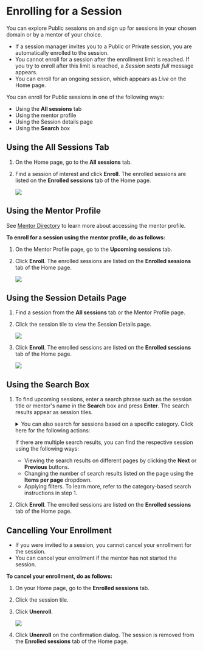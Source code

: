 
# Enrolling for a Session

You can explore Public sessions on <PartialExample mentored /> and sign up for sessions in your chosen domain or by a mentor of your choice.

<Admonition type="note">
<ul>
<li>If a session manager invites you to a Public or Private session, you are automatically enrolled to the session.</li>
<li>You cannot enroll for a session after the enrollment limit is reached. If you try to enroll after this limit is reached, a <i>Session seats full</i> message appears.</li>
<li>You can enroll for an ongoing session, which appears as <i>Live</i> on the Home page.</li>
</ul>
</Admonition>

You can enroll for Public sessions in one of the following ways:

* Using the **All sessions** tab
* Using the mentor profile
* Using the Session details page
* Using the **Search** box

## Using the All Sessions Tab

1. On the Home page, go to the **All sessions** tab.

2. Find a session of interest and click **Enroll**. The enrolled sessions are listed on the **Enrolled sessions** tab of the Home page.

    ![](media/portal-enrollbutton.png)

## Using the Mentor Profile

<Admonition type="info">
<p>See <a href="mentor-directory">Mentor Directory</a> to learn more about accessing the mentor profile.</p>
</Admonition>

**To enroll for a session using the mentor profile, do as follows:**

1. On the Mentor Profile page, go to the **Upcoming sessions** tab.

2. Click **Enroll**. The enrolled sessions are listed on the **Enrolled sessions** tab of the Home page.

    ![](media/portal-mentorprofileenroll.png)

## Using the Session Details Page

1. Find a session from the **All sessions** tab or the Mentor Profile page.

2. Click the session tile to view the Session Details page.

    ![](media/portal-sessiontileenroll.png)

3. Click **Enroll**. The enrolled sessions are listed on the **Enrolled sessions** tab of the Home page.

    ![](media/portal-sessiondetailsenroll.png)

## Using the Search Box

1. To find upcoming sessions, enter a search phrase such as the session title or mentor's name in the **Search** box and press **Enter**. The search results appear as session tiles. 

    <details>
    <summary>You can also search for sessions based on a specific category. Click here for the following actions:</summary>

    1. Specify the search category using the following methods:

        <table>
        <tr>
            <th>Category</th>
            <th>Actions</th>
        </tr>
        <tr>
            <td>Search Category</td>
            <td>Click the <b>Search</b> box and select a search category such as <b>Mentor name</b>.</td>
        </tr>
        <tr>
            <td>Filter</td>
            <td><ol><li>Click on <b>Filter</b>.</li><li>Select one or more filters and click <b>Apply</b>.</li><p><Admonition type="tip"><p>To clear filters, do one of the following actions:</p><ul><li>Clear the filter checkbox.</li><li>Click <b>Clear all</b> to clear all the applied filters.</li></ul></Admonition></p></ol></td>
        </tr>
        </table>
    
    2. Enter the search phrase. Based on the specified search category, the search results appear as session tiles.

        ![](media/portal-searchsessions.png)

    </details>

    <p>
    <Admonition type="tip">
    <p>If there are multiple search results, you can find the respective session using the following ways:</p>
    <ul>
    <li>Viewing the search results on different pages by clicking the <b>Next</b> or <b>Previous</b> buttons.</li>
    <li>Changing the number of search results listed on the page using the <b>Items per page</b> dropdown.</li>
    <li>Applying filters. To learn more, refer to the category-based search instructions in step 1.</li>
    </ul>
    </Admonition>
    </p>

2. Click **Enroll**. The enrolled sessions are listed on the **Enrolled sessions** tab of the Home page.

## Cancelling Your Enrollment

<Admonition type="note">
<ul>
<li>If you were invited to a session, you cannot cancel your enrollment for the session.</li>
<li>You can cancel your enrollment if the mentor has not started the session.</li>
</ul>
</Admonition>

**To cancel your enrollment, do as follows:**

1. On your Home page, go to the **Enrolled sessions** tab.

2. Click the session tile.

3. Click **Unenroll**.

    ![](media/portal-cancelenrollment.png)

4. Click **Unenroll** on the confirmation dialog. The session is removed from the **Enrolled sessions** tab of the Home page.